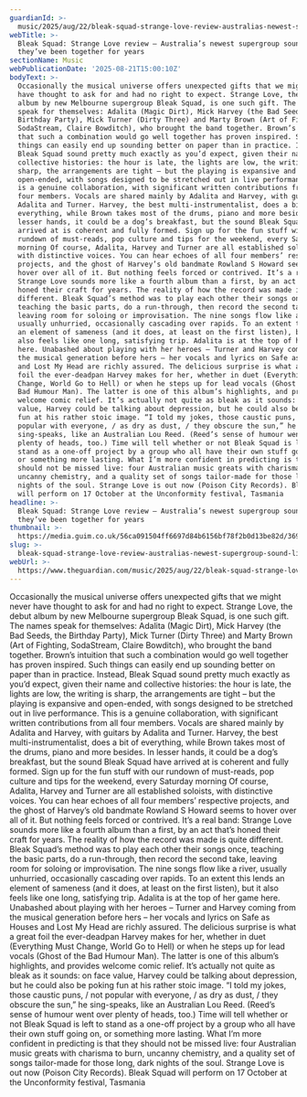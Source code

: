 ```yaml
---
guardianId: >-
  music/2025/aug/22/bleak-squad-strange-love-review-australias-newest-supergroup-sound-like-theyve-been-together-for-years
webTitle: >-
  Bleak Squad: Strange Love review – Australia’s newest supergroup sound like
  they’ve been together for years
sectionName: Music
webPublicationDate: '2025-08-21T15:00:10Z'
bodyText: >-
  Occasionally the musical universe offers unexpected gifts that we might never
  have thought to ask for and had no right to expect. Strange Love, the debut
  album by new Melbourne supergroup Bleak Squad, is one such gift. The names
  speak for themselves: Adalita (Magic Dirt), Mick Harvey (the Bad Seeds, the
  Birthday Party), Mick Turner (Dirty Three) and Marty Brown (Art of Fighting,
  SodaStream, Claire Bowditch), who brought the band together. Brown’s intuition
  that such a combination would go well together has proven inspired. Such
  things can easily end up sounding better on paper than in practice. Instead,
  Bleak Squad sound pretty much exactly as you’d expect, given their name and
  collective histories: the hour is late, the lights are low, the writing is
  sharp, the arrangements are tight – but the playing is expansive and
  open-ended, with songs designed to be stretched out in live performance. This
  is a genuine collaboration, with significant written contributions from all
  four members. Vocals are shared mainly by Adalita and Harvey, with guitars by
  Adalita and Turner. Harvey, the best multi-instrumentalist, does a bit of
  everything, while Brown takes most of the drums, piano and more besides. In
  lesser hands, it could be a dog’s breakfast, but the sound Bleak Squad have
  arrived at is coherent and fully formed. Sign up for the fun stuff with our
  rundown of must-reads, pop culture and tips for the weekend, every Saturday
  morning Of course, Adalita, Harvey and Turner are all established soloists,
  with distinctive voices. You can hear echoes of all four members’ respective
  projects, and the ghost of Harvey’s old bandmate Rowland S Howard seems to
  hover over all of it. But nothing feels forced or contrived. It’s a real band:
  Strange Love sounds more like a fourth album than a first, by an act that’s
  honed their craft for years. The reality of how the record was made is quite
  different. Bleak Squad’s method was to play each other their songs once,
  teaching the basic parts, do a run-through, then record the second take,
  leaving room for soloing or improvisation. The nine songs flow like a river,
  usually unhurried, occasionally cascading over rapids. To an extent this lends
  an element of sameness (and it does, at least on the first listen), but it
  also feels like one long, satisfying trip. Adalita is at the top of her game
  here. Unabashed about playing with her heroes – Turner and Harvey coming from
  the musical generation before hers – her vocals and lyrics on Safe as Houses
  and Lost My Head are richly assured. The delicious surprise is what a great
  foil the ever-deadpan Harvey makes for her, whether in duet (Everything Must
  Change, World Go to Hell) or when he steps up for lead vocals (Ghost of the
  Bad Humour Man). The latter is one of this album’s highlights, and provides
  welcome comic relief. It’s actually not quite as bleak as it sounds: on face
  value, Harvey could be talking about depression, but he could also be poking
  fun at his rather stoic image. “I told my jokes, those caustic puns, / not
  popular with everyone, / as dry as dust, / they obscure the sun,” he
  sing-speaks, like an Australian Lou Reed. (Reed’s sense of humour went over
  plenty of heads, too.) Time will tell whether or not Bleak Squad is left to
  stand as a one-off project by a group who all have their own stuff going on,
  or something more lasting. What I’m more confident in predicting is that they
  should not be missed live: four Australian music greats with charisma to burn,
  uncanny chemistry, and a quality set of songs tailor-made for those long, dark
  nights of the soul. Strange Love is out now (Poison City Records). Bleak Squad
  will perform on 17 October at the Unconformity festival, Tasmania
headline: >-
  Bleak Squad: Strange Love review – Australia’s newest supergroup sound like
  they’ve been together for years
thumbnail: >-
  https://media.guim.co.uk/56ca091504ff6697d84b6156bf78f2b0d13be82d/369_0_3780_3024/500.jpg
slug: >-
  bleak-squad-strange-love-review-australias-newest-supergroup-sound-like-theyve-been-together-for-years
webUrl: >-
  https://www.theguardian.com/music/2025/aug/22/bleak-squad-strange-love-review-australias-newest-supergroup-sound-like-theyve-been-together-for-years
---
```

Occasionally the musical universe offers unexpected gifts that we might never have thought to ask for and had no right to expect. Strange Love, the debut album by new Melbourne supergroup Bleak Squad, is one such gift. The names speak for themselves: Adalita (Magic Dirt), Mick Harvey (the Bad Seeds, the Birthday Party), Mick Turner (Dirty Three) and Marty Brown (Art of Fighting, SodaStream, Claire Bowditch), who brought the band together. Brown’s intuition that such a combination would go well together has proven inspired. Such things can easily end up sounding better on paper than in practice. Instead, Bleak Squad sound pretty much exactly as you’d expect, given their name and collective histories: the hour is late, the lights are low, the writing is sharp, the arrangements are tight – but the playing is expansive and open-ended, with songs designed to be stretched out in live performance. This is a genuine collaboration, with significant written contributions from all four members. Vocals are shared mainly by Adalita and Harvey, with guitars by Adalita and Turner. Harvey, the best multi-instrumentalist, does a bit of everything, while Brown takes most of the drums, piano and more besides. In lesser hands, it could be a dog’s breakfast, but the sound Bleak Squad have arrived at is coherent and fully formed. Sign up for the fun stuff with our rundown of must-reads, pop culture and tips for the weekend, every Saturday morning Of course, Adalita, Harvey and Turner are all established soloists, with distinctive voices. You can hear echoes of all four members’ respective projects, and the ghost of Harvey’s old bandmate Rowland S Howard seems to hover over all of it. But nothing feels forced or contrived. It’s a real band: Strange Love sounds more like a fourth album than a first, by an act that’s honed their craft for years. The reality of how the record was made is quite different. Bleak Squad’s method was to play each other their songs once, teaching the basic parts, do a run-through, then record the second take, leaving room for soloing or improvisation. The nine songs flow like a river, usually unhurried, occasionally cascading over rapids. To an extent this lends an element of sameness (and it does, at least on the first listen), but it also feels like one long, satisfying trip. Adalita is at the top of her game here. Unabashed about playing with her heroes – Turner and Harvey coming from the musical generation before hers – her vocals and lyrics on Safe as Houses and Lost My Head are richly assured. The delicious surprise is what a great foil the ever-deadpan Harvey makes for her, whether in duet (Everything Must Change, World Go to Hell) or when he steps up for lead vocals (Ghost of the Bad Humour Man). The latter is one of this album’s highlights, and provides welcome comic relief. It’s actually not quite as bleak as it sounds: on face value, Harvey could be talking about depression, but he could also be poking fun at his rather stoic image. “I told my jokes, those caustic puns, / not popular with everyone, / as dry as dust, / they obscure the sun,” he sing-speaks, like an Australian Lou Reed. (Reed’s sense of humour went over plenty of heads, too.) Time will tell whether or not Bleak Squad is left to stand as a one-off project by a group who all have their own stuff going on, or something more lasting. What I’m more confident in predicting is that they should not be missed live: four Australian music greats with charisma to burn, uncanny chemistry, and a quality set of songs tailor-made for those long, dark nights of the soul. Strange Love is out now (Poison City Records). Bleak Squad will perform on 17 October at the Unconformity festival, Tasmania

